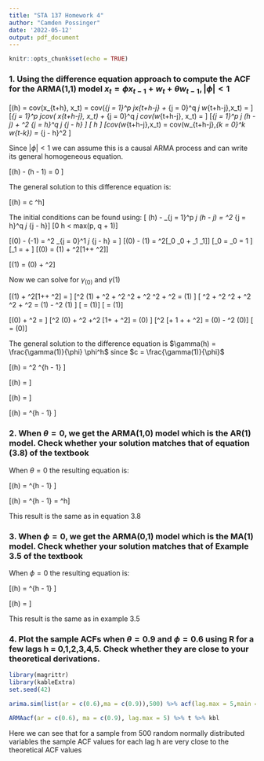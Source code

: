 ```yaml
---
title: "STA 137 Homework 4"
author: "Camden Possinger"
date: '2022-05-12'
output: pdf_document
---
```


```r
knitr::opts_chunk$set(echo = TRUE)
```

### 1. Using the difference equation approach to compute the ACF for the ARMA(1,1) model $x_t= \phi x_{t-1} + w_t+ \theta w_{t-1}, |\phi|< 1$

\[\gamma(h) = cov(x_{t+h}, x_t) = cov(\sum_{j = 1}^p \phi_jx_{t+h-j} + \sum_{j = 0}^q \theta_j w_{t+h-j},x_t) =    \]
\[\sum_{j = 1}^p \phi_jcov(  x_{t+h-j}, x_t) + \sum_{j = 0}^q \theta_j cov(w_{t+h-j}, x_t) =  \]
\[\sum_{j = 1}^p \phi_j \gamma(h - j) + \sigma^2 \sum_{j = h}^q \theta_j \psi_{j - h} \]
\[ h \geq 0\]
\[cov(w_{t+h-j},x_t) = cov(w_{t+h-j},\sum_{k = 0}^\infty \psi_k w_{t-k}) = \psi_{j - h}\sigma^2 \]

Since $|\phi| < 1$ we can assume this is a causal ARMA process and can write its general homogeneous equation.

\[\gamma(h) - \phi\gamma(h - 1) = 0 \]

The general solution to this difference equation is:

\[\gamma(h) = c \phi^h\]

The initial conditions can be found using: 
\[ \gamma(h) - \sum_{j = 1}^p \phi_j \gamma(h - j) = \sigma^2 \sum_{j = h}^q \theta_j \psi_{j - h}\]
\[0 \leq h < max(p, q + 1)\]

\[\gamma(0) - \phi \gamma(-1) = \sigma^2 \sum_{j = 0}^1 \theta_j \psi_{j - h} =  \]
\[\gamma(0) - \phi \gamma(1) = \sigma^2[\theta_0 \psi_0 + \theta_1 \psi_1]\]
\[\theta_0 = \psi_0 = 1 \]
\[\psi_1 = \phi + \theta\]
\[\gamma(0) = \phi\gamma(1) + \sigma^2[1+\theta\phi + \theta^2]\]



\[\gamma(1) = \phi\gamma(0) + \sigma^2\theta\]


Now we can solve for $\gamma_(0)$ and $\gamma(1)$

\[\phi \gamma(1) + \sigma^2[1+\theta \phi + \theta^2] = \frac{\gamma(1) - \sigma^2 \theta}{\phi}   \]
\[\phi^2 \gamma(1) + \phi \sigma^2 + \theta \phi^2 \sigma^2 + \theta^2 \phi \sigma^2 + \sigma^2 \theta = \gamma(1) \]
\[ \phi \sigma^2 + \theta \phi^2 \sigma^2 + \theta^2 \phi \sigma^2 + \sigma^2 \theta = \gamma(1) - \phi^2 \gamma(1) \]
\[\frac{\sigma^2 (\phi + \theta \phi^2 + \theta^2 \phi + \theta)}{1-\phi^2} = \gamma(1)\]
\[\frac{\sigma^2 (1+\theta \phi)(\phi + \theta)}{1-\phi^2} = \gamma(1)\]


\[\phi \gamma(0) + \sigma^2 \theta =\frac{\gamma(0) - \sigma^2 [1+\theta \phi + \theta^2]}{\phi} \]
\[\phi^2 \gamma(0) + \phi \sigma^2 \theta +\sigma^2 [1+ \theta \phi + \theta^2] = \gamma(0) \]
\[\sigma^2 [\phi \theta + 1 + \phi \theta + \theta^2] = \gamma(0) - \phi^2 \gamma(0)\]
\[\frac{\sigma^2 (1+2\theta \phi + \theta^2)}{1-\phi^2} = \gamma(0)\]


The general solution to the difference equation is $\gamma(h) = \frac{\gamma(1)}{\phi} \phi^h$ since $c = \frac{\gamma(1)}{\phi}$

\[\gamma(h) = \sigma^2  \frac{(1+\theta \phi)(\phi + \theta)}{1-\phi^2} \phi^{h - 1}    \]

\[\rho(h) = \frac{\gamma(h)}{\gamma(0)}\]

\[\rho(h) = \frac{\sigma^2  \frac{(1+\theta \phi)(\phi + \theta)}{1-\phi^2} \phi^{h - 1}}{\frac{\sigma^2 (1+2\theta \phi + \theta^2)}{1-\phi^2}}\]

\[\rho(h) = \frac{(1+\theta \phi)(\phi + \theta) }{(1+2\theta \phi + \theta^2)}\phi^{h - 1} \]


### 2. When $\theta = 0$, we get the ARMA(1,0) model which is the AR(1) model. Check whether your solution matches that of equation (3.8) of the textbook


When $\theta = 0$ the resulting equation is:

\[\rho(h) = \frac{(1+\theta \phi)(\phi + \theta) }{(1+2\theta \phi + \theta^2)}\phi^{h - 1} \]

\[\rho(h) = \phi \phi^{h - 1} = \phi^h\]

This result is the same as in equation 3.8


### 3. When $\phi = 0$, we get the ARMA(0,1) model which is the MA(1) model. Check whether your solution matches that of Example 3.5 of the textbook

When $\phi = 0$ the resulting equation is:

\[\rho(h) = \frac{(1+\theta \phi)(\phi + \theta) }{(1+2\theta \phi + \theta^2)}\phi^{h - 1} \]

\[\rho(h) = \frac{\theta}{1+\theta^2}\]

This result is the same as in example 3.5

### 4. Plot the sample ACFs when $\theta = 0.9$ and $\phi = 0.6$ using R for a few lags h = 0,1,2,3,4,5. Check whether they are close to your theoretical derivations.

```r
library(magrittr)
library(kableExtra)
set.seed(42)

arima.sim(list(ar = c(0.6),ma = c(0.9)),500) %>% acf(lag.max = 5,main = "ARMA(1,1)")

ARMAacf(ar = c(0.6), ma = c(0.9), lag.max = 5) %>% t %>% kbl

```

Here we can see that for a sample from 500 random normally distributed variables the sample ACF values for each lag h are very close to the theoretical ACF values 


